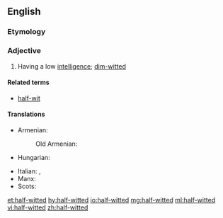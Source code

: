 ==English==

===Etymology===
{{prefix|half|witted|lang=en}}

===Adjective===
{{en-adj|-|head=[[half]]-[[witted]]}}

# Having a low [[intelligence]]; [[dim-witted]]

====Related terms====
* [[half-wit]]

====Translations====
{{trans-top|having a low intelligence}}
* Armenian: {{t+|hy|աղվաշ}}
*: Old Armenian: {{t|xcl|աղուաշ}}
* Hungarian: {{t+|hu|féleszű}}
{{trans-mid}}
* Italian: {{t+|it|deficiente}}, {{t+|it|mentecatto}}
* Manx: {{t|gv|meecheeallagh}}
* Scots: {{t|sco|haivert}}
{{trans-bottom}}

[[et:half-witted]]
[[hy:half-witted]]
[[io:half-witted]]
[[mg:half-witted]]
[[ml:half-witted]]
[[vi:half-witted]]
[[zh:half-witted]]